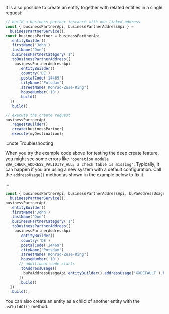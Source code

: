 It is also possible to create an entity together with related entities in a single request:

```ts
// build a business partner instance with one linked address
const { businessPartnerApi, businessPartnerAddressApi } =
  businessPartnerService();
const businessPartner = businessPartnerApi
  .entityBuilder()
  .firstName('John')
  .lastName('Doe')
  .businessPartnerCategory('1')
  .toBusinessPartnerAddress([
    businessPartnerAddressApi
      .entityBuilder()
      .country('DE')
      .postalCode('14469')
      .cityName('Potsdam')
      .streetName('Konrad-Zuse-Ring')
      .houseNumber('10')
      .build()
  ])
  .build();

// execute the create request
businessPartnerApi
  .requestBuilder()
  .create(businessPartner)
  .execute(myDestination);
```

:::note Troubleshooting

When you try the example code above for testing the deep create feature, you might see some errors like `"operation module BUA_CHECK_ADDRESS_VALIDITY_ALL; a check table is missing"`.
Typically, it can happen if you are using a new system with a default configuration.
Call the `addressUsage()` method as shown in the example below to fix it.

:::

```ts
const { businessPartnerApi, businessPartnerAddressApi, buPaAddressUsageApi } =
  businessPartnerService();
businessPartnerApi
  .entityBuilder()
  .firstName('John')
  .lastName('Doe')
  .businessPartnerCategory('1')
  .toBusinessPartnerAddress([
    businessPartnerAddressApi
      .entityBuilder()
      .country('DE')
      .postalCode('14469')
      .cityName('Potsdam')
      .streetName('Konrad-Zuse-Ring')
      .houseNumber('10')
      // additional code starts
      .toAddressUsage([
        buPaAddressUsageApi.entityBuilder().addressUsage('XXDEFAULT').build()
      ])
      .build()
  ])
  .build();
```

You can also create an entity as a child of another entity with the `asChildOf()` method.
